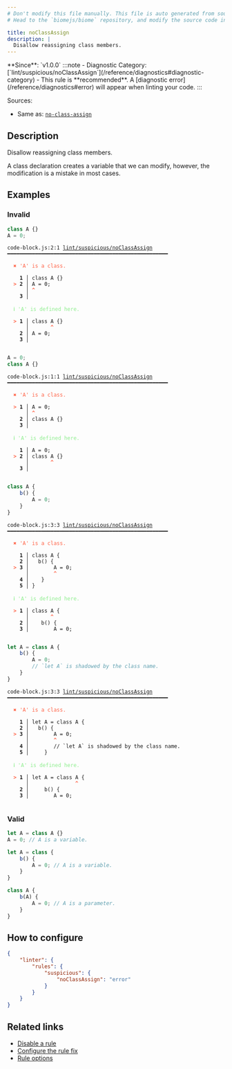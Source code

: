 ```yaml
---
# Don't modify this file manually. This file is auto generated from source, and you will lose your changes next time the website is built.
# Head to the `biomejs/biome` repository, and modify the source code in there.

title: noClassAssign
description: |
  Disallow reassigning class members.
---
```


<Tabs>
<TabItem label="JavaScript (and super languages)" icon="seti:javascript">
**Since**: `v1.0.0`
:::note
- Diagnostic Category: [`lint/suspicious/noClassAssign`](/reference/diagnostics#diagnostic-category)
- This rule is **recommended**. A [diagnostic error](/reference/diagnostics#error) will appear when linting your code.
:::

Sources: 
- Same as: <a href="https://eslint.org/docs/latest/rules/no-class-assign" target="_blank"><code>no-class-assign</code></a>

## Description
Disallow reassigning class members.

A class declaration creates a variable that we can modify, however, the modification is a mistake in most cases.

## Examples

### Invalid

```js
class A {}
A = 0;
```

<pre class="language-text"><code class="language-text">code-block.js:2:1 <a href="https://biomejs.dev/linter/rules/no-class-assign">lint/suspicious/noClassAssign</a> ━━━━━━━━━━━━━━━━━━━━━━━━━━━━━━━━━━━━━━━━━━━━━━━━━━━━<br /><br />  <strong><span style="color: Tomato;">✖</span></strong> <span style="color: Tomato;">'A' is a class.</span><br />  <br />    <strong>1 │ </strong>class A &#123;&#125;<br />  <strong><span style="color: Tomato;">&gt;</span></strong> <strong>2 │ </strong>A = 0;<br />   <strong>   │ </strong><strong><span style="color: Tomato;">^</span></strong><br />    <strong>3 │ </strong><br />  <br />  <strong><span style="color: lightgreen;">ℹ</span></strong> <span style="color: lightgreen;">'A' is defined here.</span><br />  <br />  <strong><span style="color: Tomato;">&gt;</span></strong> <strong>1 │ </strong>class A &#123;&#125;<br />   <strong>   │ </strong>      <strong><span style="color: Tomato;">^</span></strong><br />    <strong>2 │ </strong>A = 0;<br />    <strong>3 │ </strong><br />  <br /></code></pre>

```js
A = 0;
class A {}
```

<pre class="language-text"><code class="language-text">code-block.js:1:1 <a href="https://biomejs.dev/linter/rules/no-class-assign">lint/suspicious/noClassAssign</a> ━━━━━━━━━━━━━━━━━━━━━━━━━━━━━━━━━━━━━━━━━━━━━━━━━━━━<br /><br />  <strong><span style="color: Tomato;">✖</span></strong> <span style="color: Tomato;">'A' is a class.</span><br />  <br />  <strong><span style="color: Tomato;">&gt;</span></strong> <strong>1 │ </strong>A = 0;<br />   <strong>   │ </strong><strong><span style="color: Tomato;">^</span></strong><br />    <strong>2 │ </strong>class A &#123;&#125;<br />    <strong>3 │ </strong><br />  <br />  <strong><span style="color: lightgreen;">ℹ</span></strong> <span style="color: lightgreen;">'A' is defined here.</span><br />  <br />    <strong>1 │ </strong>A = 0;<br />  <strong><span style="color: Tomato;">&gt;</span></strong> <strong>2 │ </strong>class A &#123;&#125;<br />   <strong>   │ </strong>      <strong><span style="color: Tomato;">^</span></strong><br />    <strong>3 │ </strong><br />  <br /></code></pre>

```js
class A {
	b() {
		A = 0;
	}
}
```

<pre class="language-text"><code class="language-text">code-block.js:3:3 <a href="https://biomejs.dev/linter/rules/no-class-assign">lint/suspicious/noClassAssign</a> ━━━━━━━━━━━━━━━━━━━━━━━━━━━━━━━━━━━━━━━━━━━━━━━━━━━━<br /><br />  <strong><span style="color: Tomato;">✖</span></strong> <span style="color: Tomato;">'A' is a class.</span><br />  <br />    <strong>1 │ </strong>class A &#123;<br />    <strong>2 │ </strong>	b() &#123;<br />  <strong><span style="color: Tomato;">&gt;</span></strong> <strong>3 │ </strong>		A = 0;<br />   <strong>   │ </strong>		<strong><span style="color: Tomato;">^</span></strong><br />    <strong>4 │ </strong>	&#125;<br />    <strong>5 │ </strong>&#125;<br />  <br />  <strong><span style="color: lightgreen;">ℹ</span></strong> <span style="color: lightgreen;">'A' is defined here.</span><br />  <br />  <strong><span style="color: Tomato;">&gt;</span></strong> <strong>1 │ </strong>class A &#123;<br />   <strong>   │ </strong>      <strong><span style="color: Tomato;">^</span></strong><br />    <strong>2 │ </strong>	b() &#123;<br />    <strong>3 │ </strong>		A = 0;<br />  <br /></code></pre>

```js
let A = class A {
	b() {
		A = 0;
		// `let A` is shadowed by the class name.
	}
}
```

<pre class="language-text"><code class="language-text">code-block.js:3:3 <a href="https://biomejs.dev/linter/rules/no-class-assign">lint/suspicious/noClassAssign</a> ━━━━━━━━━━━━━━━━━━━━━━━━━━━━━━━━━━━━━━━━━━━━━━━━━━━━<br /><br />  <strong><span style="color: Tomato;">✖</span></strong> <span style="color: Tomato;">'A' is a class.</span><br />  <br />    <strong>1 │ </strong>let A = class A &#123;<br />    <strong>2 │ </strong>	b() &#123;<br />  <strong><span style="color: Tomato;">&gt;</span></strong> <strong>3 │ </strong>		A = 0;<br />   <strong>   │ </strong>		<strong><span style="color: Tomato;">^</span></strong><br />    <strong>4 │ </strong>		// `let A` is shadowed by the class name.<br />    <strong>5 │ </strong>	&#125;<br />  <br />  <strong><span style="color: lightgreen;">ℹ</span></strong> <span style="color: lightgreen;">'A' is defined here.</span><br />  <br />  <strong><span style="color: Tomato;">&gt;</span></strong> <strong>1 │ </strong>let A = class A &#123;<br />   <strong>   │ </strong>              <strong><span style="color: Tomato;">^</span></strong><br />    <strong>2 │ </strong>	b() &#123;<br />    <strong>3 │ </strong>		A = 0;<br />  <br /></code></pre>

### Valid

```js
let A = class A {}
A = 0; // A is a variable.
```

```js
let A = class {
    b() {
        A = 0; // A is a variable.
    }
}
```

```js
class A {
	b(A) {
		A = 0; // A is a parameter.
	}
}
```

## How to configure
```json title="biome.json"
{
	"linter": {
		"rules": {
			"suspicious": {
				"noClassAssign": "error"
			}
		}
	}
}

```
## Related links

- [Disable a rule](/linter/#disable-a-lint-rule)
- [Configure the rule fix](/linter#configure-the-rule-fix)
- [Rule options](/linter/#rule-options)

</TabItem>
</Tabs>

